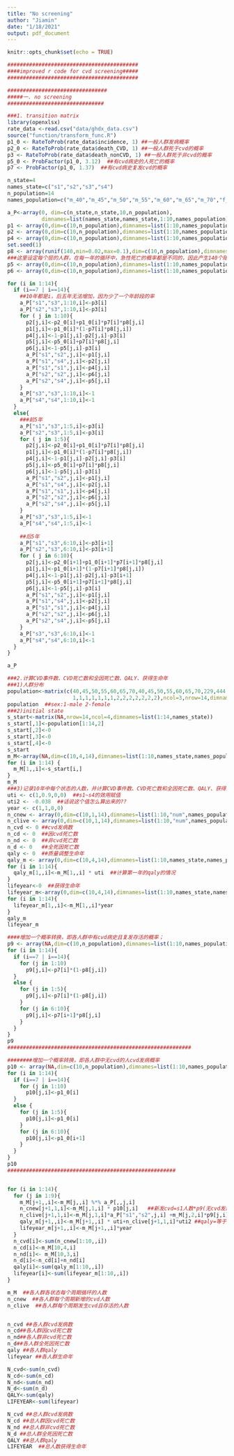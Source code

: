 ```yaml
---
title: "No screening"
author: "Jiamin"
date: "1/18/2021"
output: pdf_document
---
```


```r
knitr::opts_chunk$set(echo = TRUE)
```

```r
##########################################
####improved r code for cvd screening#####
##########################################

################################
#####一. no screening
###############################

###1. transition matrix
library(openxlsx)
rate_data <-read.csv("data/ghdx_data.csv")
source("function/transform_func.R")
p1_0 <- RateToProb(rate_data$incidence, 1) ##一般人群发病概率
p2_0 <- RateToProb(rate_data$death_CVD, 1) ##一般人群死于cvd的概率
p3 <- RateToProb(rate_data$death_nonCVD, 1) ##一般人群死于非cvd的概率
p5_0 <- ProbFactor(p1_0, 3.12)  ##有cvd病史的人死亡的概率
p7 <- ProbFactor(p1_0, 1.37)  ##有cvd病史复发cvd的概率

n_state=4
names_state=c("s1","s2","s3","s4")
n_population=14
names_population=c("m_40","m_45","m_50","m_55","m_60","m_65","m_70","f_40","f_45","f_50","f_55","f_60","f_65","f_70")

a_P<-array(0, dim=c(n_state,n_state,10,n_population),
           dimnames=list(names_state,names_state,1:10,names_population))
p1 <- array(0,dim=c(10,n_population),dimnames=list(1:10,names_population))  ##s1到s2状态的概率
p2 <- array(0,dim=c(10,n_population),dimnames=list(1:10,names_population))  ##s1到s3的概率
p4 <- array(0,dim=c(10,n_population),dimnames=list(1:10,names_population))  ##s1维持在s1的概率
set.seed(1)
p8 <- array(runif(140,min=0.02,max=0.1),dim=c(10,n_population),dimnames=list(1:10,names_population))  ##cvd发作急性死亡概率
###这里设定每个层的人群，在每一年的循环中，急性死亡的概率都是不同的，因此产生140个随机数，取值服从2%~10%的均匀分布
p5 <- array(0,dim=c(10,n_population),dimnames=list(1:10,names_population))  ##s2到s4的概率
p6 <- array(0,dim=c(10,n_population),dimnames=list(1:10,names_population))  ##s2维持在s2的概率

for (i in 1:14){ 
  if (i==7 | i==14){
    ##10年都是i，后五年无法增加，因为少了一个年龄段的率
    a_P["s1","s3",1:10,i]<-p3[i]
    a_P["s2","s3",1:10,i]<-p3[i]
    for ( j in 1:10){
      p2[j,i]<-p2_0[i]+p1_0[i]*p7[i]*p8[j,i]
      p1[j,i]<-p1_0[i]*(1-p7[i]*p8[j,i])
      p4[j,i]<-1-p1[j,i]-p2[j,i]-p3[i]
      p5[j,i]<-p5_0[i]+p7[i]*p8[j,i]
      p6[j,i]<-1-p5[j,i]-p3[i]
      a_P["s1","s2",j,i]<-p1[j,i]
      a_P["s1","s4",j,i]<-p2[j,i]
      a_P["s1","s1",j,i]<-p4[j,i]
      a_P["s2","s2",j,i]<-p6[j,i]
      a_P["s2","s4",j,i]<-p5[j,i]
    }
    a_P["s3","s3",1:10,i]<-1
    a_P["s4","s4",1:10,i]<-1
  }
  else{
    ###前5年
    a_P["s1","s3",1:5,i]<-p3[i]
    a_P["s2","s3",1:5,i]<-p3[i]
    for ( j in 1:5){
      p2[j,i]<-p2_0[i]+p1_0[i]*p7[i]*p8[j,i]
      p1[j,i]<-p1_0[i]*(1-p7[i]*p8[j,i])
      p4[j,i]<-1-p1[j,i]-p2[j,i]-p3[i]
      p5[j,i]<-p5_0[i]+p7[i]*p8[j,i]
      p6[j,i]<-1-p5[j,i]-p3[i]
      a_P["s1","s2",j,i]<-p1[j,i]
      a_P["s1","s4",j,i]<-p2[j,i]
      a_P["s1","s1",j,i]<-p4[j,i]
      a_P["s2","s2",j,i]<-p6[j,i]
      a_P["s2","s4",j,i]<-p5[j,i]
    }
    a_P["s3","s3",1:5,i]<-1
    a_P["s4","s4",1:5,i]<-1
    
    ##后5年
    a_P["s1","s3",6:10,i]<-p3[i+1]
    a_P["s2","s3",6:10,i]<-p3[i+1]
    for ( j in 6:10){
      p2[j,i]<-p2_0[i+1]+p1_0[i+1]*p7[i+1]*p8[j,i]
      p1[j,i]<-p1_0[i+1]*(1-p7[i+1]*p8[j,i])
      p4[j,i]<-1-p1[j,i]-p2[j,i]-p3[i+1]
      p5[j,i]<-p5_0[i+1]+p7[i+1]*p8[j,i]
      p6[j,i]<-1-p5[j,i]-p3[i]
      a_P["s1","s2",j,i]<-p1[j,i]
      a_P["s1","s4",j,i]<-p2[j,i]
      a_P["s1","s1",j,i]<-p4[j,i]
      a_P["s2","s2",j,i]<-p6[j,i]
      a_P["s2","s4",j,i]<-p5[j,i]
    }
    a_P["s3","s3",6:10,i]<-1
    a_P["s4","s4",6:10,i]<-1
  }
}

a_P

###2.计算CVD事件数、CVD死亡数和全因死亡数、QALY、获得生命年
###1)人群分布
population<-matrix(c(40,45,50,55,60,65,70,40,45,50,55,60,65,70,229,444,422,410,322,160,116,498,856,822,842,519,394,187,
                     1,1,1,1,1,1,1,2,2,2,2,2,2,2),ncol=3,nrow=14,dimnames=list(1:14,c("age","num","sex")),byrow=F)
population  ##sex:1-male 2-female
###2)initial state
s_start<-matrix(NA,nrow=14,ncol=4,dimnames=list(1:14,names_state))
s_start[,1]<-population[1:14,2]
s_start[,2]<-0
s_start[,3]<-0
s_start[,4]<-0
s_start
m_M<-array(NA,dim=c(10,4,14),dimnames=list(1:10,names_state,names_population))
for (i in 1:14) {
  m_M[1,,i]<-s_start[i,]
}
m_M
###3)记录10年中每个状态的人数，并计算CVD事件数、CVD死亡数和全因死亡数、QALY、获得生命年
uti <- c(1,0.9,0,0)  ##s1~s4的效用赋值
uti2 <- -0.038  ##话说这个值怎么算出来的??
year <- c(1,1,0,0)
n_cnew <- array(0,dim=c(10,1,14),dimnames=list(1:10,"num",names_population))  ##记录新发cvd人数
n_clive <- array(0,dim=c(10,1,14),dimnames=list(1:10,"num",names_population)) ##记录首发或复发并存活后维持在cvd状态的人数
n_cvd <- 0 ##cvd发病数
n_cd <- 0  ##因cvd死亡数
n_nd <- 0  ##非cvd死亡数
n_d <- 0   ##全死因死亡数
qaly <- 0  ##质量调整生命年
qaly_m <- array(0,dim=c(10,4,14),dimnames=list(1:10,names_state,names_population))  ##qaly数组
for (i in 1:14){
  qaly_m[1,,i]<-m_M[1,,i] * uti  ##计算第一年的qaly的情况
}                     
lifeyear<-0  ##获得生命年
lifeyear_m<-array(0,dim=c(10,4,14),dimnames=list(1:10,names_state,names_population))  ##获得生命年数组
for (i in 1:14){
  lifeyear_m[1,,i]<-m_M[1,,i]*year
}
qaly_m
lifeyear_m

####增加一个概率转换，即各人群中有cvd病史且复发存活的概率；
p9 <- array(NA,dim=c(10,n_population),dimnames=list(1:10,names_population))
for (i in 1:14){
  if (i==7 | i==14){
    for (j in 1:10)
      p9[j,i]<-p7[i]*(1-p8[j,i])
  }
  else {
    for (j in 1:5){
      p9[j,i]<-p7[i]*(1-p8[j,i])
    }
    for (j in 6:10){
      p9[j,i]<-p7[i+1]*p8[j,i]
    }
  }
}
p9
###########################################################

########增加一个概率转换，即各人群中无cvd的人cvd发病概率
p10 <- array(NA,dim=c(10,n_population),dimnames=list(1:10,names_population))
for (i in 1:14){
  if (i==7 | i==14){
    for (j in 1:10)
      p10[j,i]<-p1_0[i]
  }
  else {
    for (j in 1:5){
      p10[j,i]<-p1_0[i]
    }
    for (j in 6:10){
      p10[j,i]<-p1_0[i+1]
    }
  }
}
p10
######################################################


for (i in 1:14){
  for (j in 1:9){
    m_M[j+1,,i]<-m_M[j,,i] %*% a_P[,,j,i]
    n_cnew[j+1,1,i]<-m_M[j,1,i] * p10[j,i]   ##新发cvd=s1人数*p9(无cvd发病概率)
    n_clive[j+1,1,i]<-m_M[j,1,i]*a_P["s1","s2",j,i] +m_M[j,2,i]*p9[j,i] ##首发或复发cvd并存活的人数=s1人数*p1+s2人数*p9
    qaly_m[j+1,,i]<-m_M[j+1,,i] * uti+n_clive[j+1,1,i]*uti2 ##qaly=等于四个状态的qaly之和+损失的qaly
    lifeyear_m[j+1,,i]<-m_M[j+1,,i]*year
  }
  n_cvd[i]<-sum(n_cnew[1:10,,i])
  n_cd[i]<-m_M[10,4,i]
  n_nd[i]<- m_M[10,3,i]
  n_d[i]<-n_cd[i]+n_nd[i]
  qaly[i]<-sum(qaly_m[1:10,,i])
  lifeyear[i]<-sum(lifeyear_m[1:10,,i])
}

m_M  ##各人群各状态每个周期循环的人数
n_cnew  ##各人群每个周期新增的cvd人数 
n_clive  ##各人群每个周期发生cvd且存活的人数


n_cvd ##各人群cvd发病数
n_cd##各人群因cvd死亡数
n_nd##各人群非cvd死亡数
n_d##各人群全死因死亡数
qaly ##各人群qaly
lifeyear ##各人群生命年

N_cvd<-sum(n_cvd)
N_cd<-sum(n_cd)
N_nd<-sum(n_nd)
N_d<-sum(n_d)
QALY<-sum(qaly)
LIFEYEAR<-sum(lifeyear)

N_cvd ##总人群cvd发病数
N_cd ##总人群因cvd死亡数
N_nd ##总人群非cvd死亡数
N_d ##总人群全死因死亡数
QALY ##总人群qaly
LIFEYEAR  ##总人数获得生命年
```

